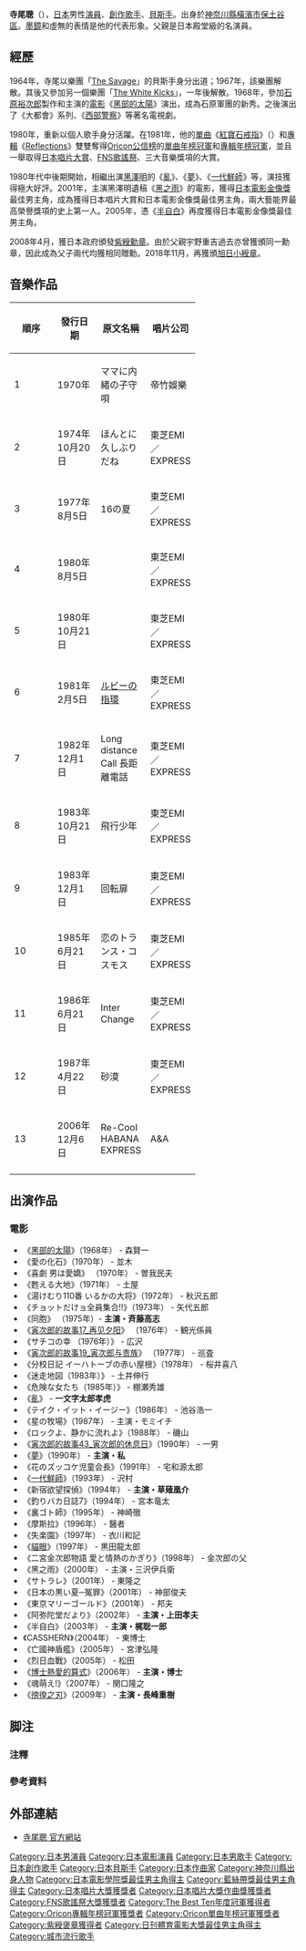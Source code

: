 {{藝人
|姓名 = 寺尾聰
|類型 = 男藝人
|圖片 = 
|圖片尺寸 = 
|圖片簡介 = 
|羅馬拼音 =  Terao Akira
|暱稱 = {{lang|ja|ボッペ}}
|其他藝名 = 
|國籍 = {{JPN}}
|出生日期 = {{birth date and age|1947|5|18}}
|出生地點 = {{JPN}}[[神奈川縣|神奈川縣]][[橫濱市|橫濱市]][[保土谷區|保土谷區]]
|逝世日期 = 
|逝世地點 = 
|職業 = [[演員|演員]]、[[創作歌手|創作歌手]]、[[貝斯手|貝斯手]]
|配偶 = {{link-ja|范文雀|范文雀}}（1973年—1974年）<br />[[星野真弓|星野真弓]]
|父母 = {{link-jp|宇野重吉|宇野重吉}}（父）
|活躍年代 = 1964年至今
|唱片公司 = [[EMI音樂日本|東芝EMI]]（EXPRESS）
|經紀公司 = [[堀製作|堀製作]]→<br />[[石原Productions|石原Productions]]→<br />寺尾音樂事務所
|網站 = http://www.at-style.com/ 官方網站
|IMDb = 0855417
}}
'''寺尾聰'''（{{bd|1947年|5月18日|||Terao Akira}}），[[日本|日本]]男性[[演員|演員]]、[[創作歌手|創作歌手]]、[[貝斯手|貝斯手]]。出身於[[神奈川縣|神奈川縣]][[橫濱市|橫濱市]][[保土谷區|保土谷區]]。[[墨鏡|墨鏡]]和虛無的表情是他的代表形象。父親{{link-jp|宇野重吉|宇野重吉}}是日本殿堂級的名演員。

==經歷==
1964年，寺尾以樂團「[[The_Savage|The Savage]]」的貝斯手身分出道；1967年，該樂團解散。其後又參加另一個樂團「[[The_White_Kicks|The White Kicks]]」，一年後解散。1968年，參加[[石原裕次郎|石原裕次郎]]製作和主演的[[電影|電影]]《[[黑部的太陽|黑部的太陽]]》演出，成為石原軍團的新秀。之後演出了《大都會》系列、《[[西部警察|西部警察]]》等著名電視劇。

1980年，重新以個人歌手身分活躍。在1981年，他的[[單曲|單曲]]《[[紅寶石戒指|紅寶石戒指]]》（{{lang|ja|ルビーの指環}}）和[[音樂專輯|專輯]]《[[Reflections|Reflections]]》雙雙奪得[[Oricon公信榜|Oricon公信榜]]的[[Oricon單曲年榜冠軍作品列表|單曲年榜冠軍]]和[[Oricon專輯年榜冠軍作品列表|專輯年榜冠軍]]，並且一舉取得[[日本唱片大賞|日本唱片大賞]]、[[FNS歌謠祭|FNS歌謠祭]]、{{link-ja|日本歌謠大賞|日本歌謡大賞}}三大音樂獎項的大賞。

1980年代中後期開始，相繼出演[[黑澤明|黑澤明]]的《[[亂|亂]]》、《[[夢_(1990年電影)|夢]]》、《[[一代鮮師|一代鮮師]]》等，演技獲得極大好評。2001年，主演黑澤明遺稿《[[黑之雨|黑之雨]]》的電影，獲得[[日本電影金像獎|日本電影金像獎]]最佳男主角，成為獲得日本唱片大賞和日本電影金像獎最佳男主角，兩大藝能界最高榮譽獎項的史上第一人。2005年，憑《[[半自白|半自白]]》再度獲得日本電影金像獎最佳男主角。

2008年4月，獲日本政府頒發[[紫綬勳章|紫綬勳章]]。由於父親宇野重吉過去亦曾獲頒同一勳章，因此成為父子兩代均獲相同贈勳。2018年11月，再獲頒[[旭日小綬章|旭日小綬章]]。

== 音樂作品 ==
{|border="1" width="60%" class="wikitable" style="text-align: center; font-size:90%;"
|-
!width="60pix"|順序
!width="60pix"|發行日期 
!width="60pix"|原文名稱
!width="60pix"|唱片公司
|-
|1
|1970年
|ママに内緒の子守唄
|帝竹娛樂
|-
|2
|1974年10月20日
|ほんとに久しぶりだね
|東芝EMI／EXPRESS
|-
|3
|1977年8月5日
|16の夏
|東芝EMI／EXPRESS
|-
|4
|1980年8月5日
|{{link-ja|SHADOW CITY|SHADOW CITY}}
|東芝EMI／EXPRESS
|-
|5
|1980年10月21日
|{{link-ja|出航 SASURAI|出航 SASURAI}}
|東芝EMI／EXPRESS
|-
|6
|1981年2月5日
|[[紅寶石戒指|ルビーの指環]]
|東芝EMI／EXPRESS
|-
|7
|1982年12月1日
|Long distance Call 長距離電話
|東芝EMI／EXPRESS
|-
|8
|1983年10月21日
|飛行少年
|東芝EMI／EXPRESS
|-
|9
|1983年12月1日
|回転扉
|東芝EMI／EXPRESS
|-
|10
|1985年6月21日
|恋のトランス・コスモス
|東芝EMI／EXPRESS
|-
|11
|1986年6月21日
|Inter Change
|東芝EMI／EXPRESS
|-
|12
|1987年4月22日
|砂漠	
|東芝EMI／EXPRESS
|-
|13
|2006年12月6日
|Re-Cool HABANA EXPRESS
|A&A
|-
|}

== 出演作品 ==

===電影===
*《[[黑部的太陽|黑部的太陽]]》（1968年） - 森賢一
*《愛の化石》（1970年） - 並木
*《喜劇 男は愛嬌》 （1970年） - 曽我民夫
*《甦える大地》（1971年） - 土屋
*《湯けむり110番 いるかの大将》（1972年） - 秋沢五郎
*《チョットだけョ全員集合!!》（1973年） - 矢代五郎
*《同胞》 （1975年）- '''主演・斉藤高志'''
*《[[寅次郎的故事17_再见夕阳|寅次郎的故事17_再见夕阳]]》 （1976年） - 観光係員
*《サチコの幸 （1976年）》 - 広沢
*《[[寅次郎的故事19_寅次郎与贵族|寅次郎的故事19_寅次郎与贵族]]》 （1977年） - 巡査
*《分校日記 イーハトーブの赤い屋根》（1978年） - 桜井喜八
*《迷走地図（1983年）》 - 土井伸行
*《危険な女たち（1985年）》 - 棚瀬秀雄
*《[[亂|亂]]》 - '''一文字太郎孝虎'''
*《テイク・イット・イージー》（1986年） - 池谷浩一
*《星の牧場》（1987年） - 主演・モミイチ
*《ロックよ、静かに流れよ》（1988年） - 磯山
*《[[寅次郎的故事43_寅次郎的休息日|寅次郎的故事43_寅次郎的休息日]]》（1990年） - 一男
*《[[夢_(1990年電影)|夢]]》（1990年） - '''主演・私'''
*《花のズッコケ児童会長》（1991年） - 宅和源太郎
*《[[一代鮮師|一代鮮師]]》（1993年） - 沢村
*《新宿欲望探偵》（1994年） - '''主演・草薙凰介'''
*《釣りバカ日誌7》（1994年） - 宮本竜太
*《裏ゴト師》（1995年） - 神崎徹 
*《摩斯拉》（1996年） - 醫者
*《失楽園》（1997年） - 衣川和記
*《[[貓眼|貓眼]]》（1997年） - 黒田龍太郎
*《二宮金次郎物語 愛と情熱のかぎり》（1998年） - 金次郎の父
*《黑之雨》（2000年） - 主演・三沢伊兵衛
*《サトラレ》（2001年） - 東隆之
*《日本の黒い夏─冤罪》（2001年） - 神部俊夫
*《東京マリーゴールド》（2001年） - 邦夫
*《阿弥陀堂だより》（2002年） - '''主演・上田孝夫'''
*《半自白》（2003年） - '''主演・梶聡一郎'''
*《CASSHERN》（2004年） - 東博士
*《亡國神盾艦》（2005年） - 宮津弘隆
*《烈日血戰》（2005年） - 松田
*《[[博士熱愛的算式|博士熱愛的算式]]》（2006年） - '''主演・博士'''
*《魂萌え!》（2007年） - 関口隆之
*《[[徬徨之刃|徬徨之刃]]》（2009年） - '''主演・長峰重樹'''
== 脚注 ==
=== 注釋 ===
{{Reflist|group="注"|2}}

=== 參考資料 ===
{{Reflist|2}}
==外部連結==
* [http://www.at-style.com/ 寺尾聰 官方網站] {{Wayback|url=http://www.at-style.com/ |date=20110128160402 }}
{{日刊體育電影大獎最佳男主角獎}}
{{日本電影金像獎最佳男主角}}
{{藍絲帶獎最佳男主角}}
{{日本電影影評人大獎最佳男主角獎}}
{{日本唱片大獎受獎}}
{{日本唱片大獎作曲獎}}
{{FNS歌謠祭大獎}}
{{The Best Ten年度冠軍|1981年}}
{{Oricon專輯年榜冠軍|1981年}}
{{Oricon單曲年榜冠軍|1981年}}

{{Authority control}}
{{DEFAULTSORT:Terao Akira}}
[[Category:日本男演員|Category:日本男演員]]
[[Category:日本電影演員|Category:日本電影演員]]
[[Category:日本男歌手|Category:日本男歌手]]
[[Category:日本創作歌手|Category:日本創作歌手]]
[[Category:日本貝斯手|Category:日本貝斯手]]
[[Category:日本作曲家|Category:日本作曲家]]
[[Category:神奈川縣出身人物|Category:神奈川縣出身人物]]
[[Category:日本電影學院獎最佳男主角得主|Category:日本電影學院獎最佳男主角得主]]
[[Category:藍絲帶獎最佳男主角得主|Category:藍絲帶獎最佳男主角得主]]
[[Category:日本唱片大獎獲獎者|Category:日本唱片大獎獲獎者]]
[[Category:日本唱片大獎作曲獎獲獎者|Category:日本唱片大獎作曲獎獲獎者]]
[[Category:FNS歌謠祭大獎獲獎者|Category:FNS歌謠祭大獎獲獎者]]
[[Category:The_Best_Ten年度冠軍獲得者|Category:The Best Ten年度冠軍獲得者]]
[[Category:Oricon專輯年榜冠軍獲獎者|Category:Oricon專輯年榜冠軍獲獎者]]
[[Category:Oricon單曲年榜冠軍獲獎者|Category:Oricon單曲年榜冠軍獲獎者]]
[[Category:紫綬褒章獲得者|Category:紫綬褒章獲得者]]
[[Category:日刊體育電影大獎最佳男主角得主|Category:日刊體育電影大獎最佳男主角得主]]
[[Category:城市流行歌手|Category:城市流行歌手]]